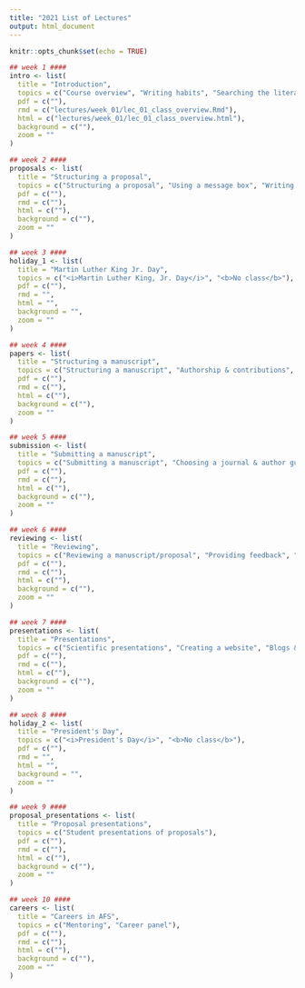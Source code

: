 ```yaml
---
title: "2021 List of Lectures"
output: html_document
---
```


```r
knitr::opts_chunk$set(echo = TRUE)
```

```r
## week 1 ####
intro <- list(
  title = "Introduction",
  topics = c("Course overview", "Writing habits", "Searching the literature", "Reference management"),
  pdf = c(""),
  rmd = c("lectures/week_01/lec_01_class_overview.Rmd"),
  html = c("lectures/week_01/lec_01_class_overview.html"),
  background = c(""),
  zoom = ""
)

## week 2 ####
proposals <- list(
  title = "Structuring a proposal",
  topics = c("Structuring a proposal", "Using a message box", "Writing an abstract"),
  pdf = c(""),
  rmd = c(""),
  html = c(""),
  background = c(""),
  zoom = ""
)

## week 3 ####
holiday_1 <- list(
  title = "Martin Luther King Jr. Day",
  topics = c("<i>Martin Luther King, Jr. Day</i>", "<b>No class</b>"),
  pdf = c(""),
  rmd = "",
  html = "",
  background = "",
  zoom = ""
)

## week 4 ####
papers <- list(
  title = "Structuring a manuscript",
  topics = c("Structuring a manuscript", "Authorship & contributions", "Supplementary material & reproducibility"),
  pdf = c(""),
  rmd = c(""),
  html = c(""),
  background = c(""),
  zoom = ""
)

## week 5 ####
submission <- list(
  title = "Submitting a manuscript",
  topics = c("Submitting a manuscript", "Choosing a journal & author guidelines", "Writing a cover letter"),
  pdf = c(""),
  rmd = c(""),
  html = c(""),
  background = c(""),
  zoom = ""
)

## week 6 ####
reviewing <- list(
  title = "Reviewing",
  topics = c("Reviewing a manuscript/proposal", "Providing feedback", "Author responses & rebuttals"),
  pdf = c(""),
  rmd = c(""),
  html = c(""),
  background = c(""),
  zoom = ""
)

## week 7 ####
presentations <- list(
  title = "Presentations",
  topics = c("Scientific presentations", "Creating a website", "Blogs & social media"),
  pdf = c(""),
  rmd = c(""),
  html = c(""),
  background = c(""),
  zoom = ""
)

## week 8 ####
holiday_2 <- list(
  title = "President's Day",
  topics = c("<i>President's Day</i>", "<b>No class</b>"),
  pdf = c(""),
  rmd = "",
  html = "",
  background = "",
  zoom = ""
)

## week 9 ####
proposal_presentations <- list(
  title = "Proposal presentations",
  topics = c("Student presentations of proposals"),
  pdf = c(""),
  rmd = c(""),
  html = c(""),
  background = c(""),
  zoom = ""
)

## week 10 ####
careers <- list(
  title = "Careers in AFS",
  topics = c("Mentoring", "Career panel"),
  pdf = c(""),
  rmd = c(""),
  html = c(""),
  background = c(""),
  zoom = ""
)

```




